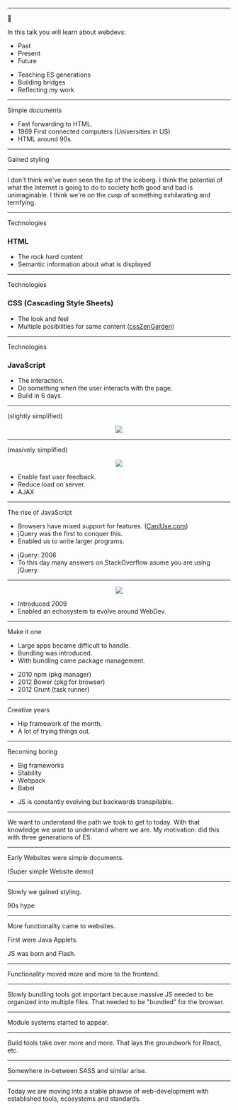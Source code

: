 





<Head>
  <title>Webdevs history</title>
</Head>

<Central>

<OpeningSlide
  title="A short history of webdevs future 🔮"
  subtitle="An introduction and reminder."
  author='Hendrik Wallbaum'
/>

</Central>

<BackgroundBubbles />

---

<SlideHeadline sectionTitle='This talk'>🔮</SlideHeadline>

<CustomSplit>

<div>

In this talk you will learn about webdevs:

- Past
- Present
- Future

</div>

<Portrait src={imgPortrait} title="JS Enthusiast and developer for fun 🎉" />

</CustomSplit>

<Notes>

- Teaching ES generations
- Building bridges
- Reflecting my work

</Notes>

---

<SlideHeadline sectionTitle='Websites'>Simple documents</SlideHeadline>

<Website resetStyles={true} title='Basic website 🖥'>

  <MfWebsite />

</Website>

<Notes>

- Fast forwarding to HTML.
- 1969 First connected computers (Universities in US)
- HTML around 90s.

</Notes>

---

<SlideHeadline sectionTitle='Websites'>Gained styling</SlideHeadline>

<Website resetStyles={true} title='With style 😎'>

  <BetterMfWebsite />

</Website>

---

<Central>

<BackgroundImage src={imgPotential} />

<Quote credit='David Bowie (1999)'>

I don't think we've even seen the tip of the iceberg. I think the potential of what the Internet is going to do to society both good and bad is unimaginable. I think we're on the cusp of something exhilarating and terrifying.

</Quote>

</Central>

---

<SlideHeadline sectionTitle='Websites'>Technologies</SlideHeadline>

<ImageSplit src={imgHTML}>

### HTML
- The rock hard content
- Semantic information about what is displayed

</ImageSplit>

---

<SlideHeadline sectionTitle='Websites'>Technologies</SlideHeadline>

<ImageSplit src={imgCSS}>

### CSS (Cascading Style Sheets)
- The look and feel
- Multiple posibilities for same content ([cssZenGarden](http://www.csszengarden.com/))

</ImageSplit>

---

<SlideHeadline sectionTitle='Websites'>Technologies</SlideHeadline>

<ImageSplit src={imgJS}>

### JavaScript
- The interaction.
- Do something when the user interacts with the page.
- Build in 6 days.

</ImageSplit>

---

<SlideHeadline sectionTitle='The Internet'>(slightly simplified)</SlideHeadline>

<Center>

<img src={imgInternet} />

</Center>

---

<SlideHeadline sectionTitle='Web requests'>(masively simplified)</SlideHeadline>

<Center>

<img src={imgRequest} />

</Center>

<Notes>

- Enable fast user feedback.
- Reduce load on server.
- AJAX

</Notes>

---

<SlideHeadline sectionTitle='WebDev'>The rise of JavaScript</SlideHeadline>

- Browsers have mixed support for features. ([CanIUse.com](https://caniuse.com/))
- jQuery was the first to conquer this.
- Enabled us to write larger programs.

<Boids />

<Notes>

- jQuery: 2006
- To this day many answers on StackOverflow asume you are using jQuery.

</Notes>

---

<SlideHeadline sectionTitle='WebDev'></SlideHeadline>

<Center>
<img src={imgNode} />
</Center>

<Notes>

- Introduced 2009
- Enabled an echosystem to evolve around WebDev.

</Notes>

---

<SlideHeadline sectionTitle='WebDev'>Make it one</SlideHeadline>

- Large apps became difficult to handle.
- Bundling was introduced.
- With bundling came package management.

<Boids/>

<Notes>

- 2010 npm (pkg manager)
- 2012 Bower (pkg for browser)
- 2012 Grunt (task runner)

</Notes>

---

<BackgroundImage src={imgCreative} />

<Impact onImage>

Creative years

</Impact>

<Notes>

- Hip framework of the month.
- A lot of trying things out.

</Notes>

---

<SlideHeadline sectionTitle='WebDev'>Becoming boring</SlideHeadline>

- Big frameworks
- Stability
- Webpack
- Babel

<Boids />

<Notes>

- JS is constantly evolving but backwards transpilable.

</Notes>

---

We want to understand the path we took to get to today. With that knowledge we want to understand where we are. My motivation: did this with three generations of ES.

---

Early Websites were simple documents.

(Super simple Website demo)

---

Slowly we gained styling.

90s hype

---

More functionality came to websites.

First were Java Applets.

JS was born and Flash.

---

Functionality moved more and more to the frontend.

---

Slowly bundling tools got important because massive JS needed to be organized into multiple files. That needed to be "bundled" for the browser.

---

Module systems started to appear.

---

Build tools take over more and more. That lays the groundwork for React, etc.

---

Somewhere in-between SASS and similar arise.

---

Today we are moving into a stable phawse of web-development with established tools, ecosystems and standards.

